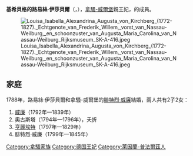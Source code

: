 {{Multiple issues|
{{Expand language|1=en|time=2021-02-03T06:44:44+00:00}}
{{Unreferenced|time=2021-02-03T06:44:44+00:00}}
}}
'''基希貝格的路易絲·伊莎貝爾'''（{{lang-de|Luise Isabelle von Kirchberg}}，{{bd|1772年|4月19日|1827年|1月6日}}），[[拿騷-威爾堡|拿騷-威爾堡]]親王妃，{{link-de|基希貝格家族|Burggrafen von Kirchberg}}的成員。

[[File:Louisa_Isabella_Alexandrina_Augusta_von_Kirchberg_(1772-1827)._Echtgenote_van_Frederik_Willem,_vorst_van_Nassau-Weilburg,_en_schoonzuster_van_Augusta_Maria_Carolina_van_Nassau-Weilburg_Rijksmuseum_SK-A-416.jpeg|thumb]]

== 家庭 ==
1788年，路易絲·伊莎貝爾和拿騷-威爾堡的[[腓特烈·威廉_(拿騷-威爾堡)|腓特烈·威廉]]結婚，兩人共有2子2女：
# [[威廉_(拿騷公爵)|威廉]]（1792年—1839年）
# 奧古斯塔（1794年—1796年），夭折
# [[拿騷-威爾堡的亨麗埃特_(1797-1829)|亨麗埃特]]（1797年—1829年）
# 腓特烈·威廉（1799年—1845年）

[[Category:拿騷家族|Category:拿騷家族]]
[[Category:德国王妃|Category:德国王妃]]
[[Category:萊因蘭-普法爾茲人|Category:萊因蘭-普法爾茲人]]